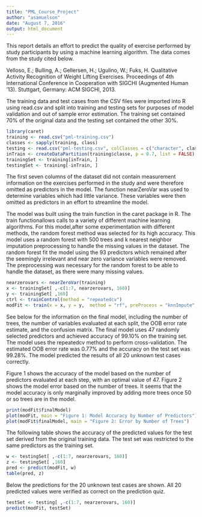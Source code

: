 ```yaml
---
title: "PML_Course_Project"
author: "asamuelson"
date: "August 7, 2016"
output: html_document
---
```


This report details an effort to predict the quality of exercise performed by 
study participants by using a machine learning algorithm. The data comes from
the study cited below.

Velloso, E.; Bulling, A.; Gellersen, H.; Ugulino, W.; Fuks, H. Qualitative 
Activity Recognition of Weight Lifting Exercises. Proceedings of 4th 
International Conference in Cooperation with SIGCHI (Augmented Human '13). 
Stuttgart, Germany: ACM SIGCHI, 2013.

The training data and test cases from the CSV files were imported into R
using read.csv and split into training and testing sets for purposes of model 
validation and out of sample error estimation. The training set contained 70% of 
the original data and the testing set contained the other 30%.

```r
library(caret)
training <- read.csv("pml-training.csv")
classes <- sapply(training, class)
testing <- read.csv("pml-testing.csv", colClasses = c("character", classes[2:159]))
inTrain <- createDataPartition(training$classe, p = 0.7, list = FALSE)
trainingSet <- training[inTrain, ]
testingSet <- training[-inTrain, ]
```

The first seven columns of the dataset did not contain measurement information on 
the exercises performed in the study and were therefore omitted as predictors in 
the model. The function nearZeroVar was used to determine variables which had 
little variance. These variables were then omitted as predictors in an effort to 
streamline the model.

The model was built using the train function in the caret package in R. The train 
functionallows calls to a variety of different machine learning algorithms. For 
this model,after some experimentation with different methods, the random forest 
method was selected for its high accuracy. This model uses a random forest with 
500 trees and k nearest neighbor imputation preprocessing to handle the missing 
values in the dataset. The random forest fit the model using the 93 predictors 
which remained after the seemingly irrelevant and near zero variance variables 
were removed. The preprocessing was necessary for the random forest to be able 
to handle the dataset, as there were many missing values.

```r
nearzerovars <- nearZeroVar(training)
x <- trainingSet[ ,-c(1:7, nearzerovars, 160)]
y <- trainingSet[ ,160]
ctrl <- trainControl(method = "repeatedcv")
modFit <- train(x = x, y = y,  method = "rf", preProcess = "knnImpute", trControl = ctrl)
```

See below for the information on the final model, including the number of trees, 
the number of variables evaluated at each split, the OOB error rate estimate, 
and the confusion matrix. The final model uses 47 randomly selected predictors and 
achieved accuracy of 99.10% on the training set. The model uses the repeatedcv
method to perform cross-validation. The estimated OOB error rate was 0.77% and 
the accuracy on the test set was 99.28%. The model predicted the results of 
all 20 unknown test cases correctly. 

Figure 1 shows the accuracy of the model based on the number of predictors 
evaluated at each step, with an optimal value of 47. Figure 2 shows the model 
error based on the number of trees. It seems that the model accuracy is only 
marginally improved by adding more trees once 50 or so trees are in the model. 

```r
print(modFit$finalModel)
plot(modFit, main = "Figure 1: Model Accuracy by Number of Predictors")
plot(modFit$finalModel, main = "Figure 2: Error by Number of Trees")
``` 

The following table shows the accuracy of the predicted values for the test set
derived from the original training data. The test set was restricted to the same 
predictors as the training set. 

```r
w <- testingSet[ ,-c(1:7, nearzerovars, 160)]
z <- testingSet[ ,160] 
pred <- predict(modFit, w)
table(pred, z)
``` 
    
Below the predictions for the 20 unknown test cases are shown. All 20 predicted 
values were verified as correct on the prediction quiz.

```r
testSet <- testing[ ,-c(1:7, nearzerovars, 160)]
predict(modFit, testSet)
``` 